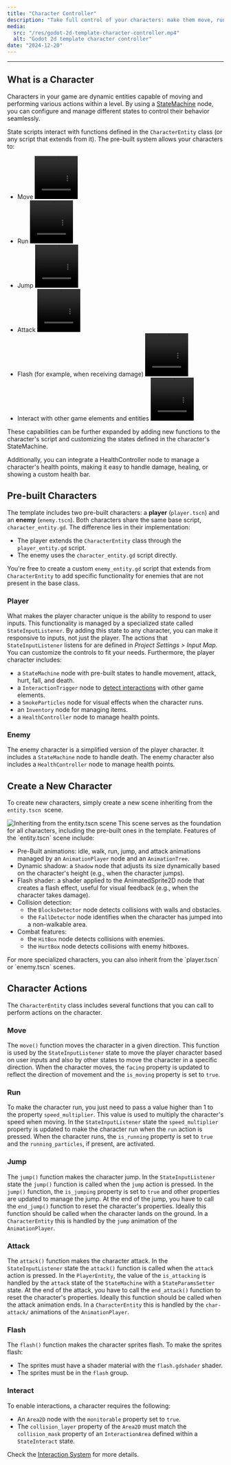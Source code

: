 ```yaml
---
title: "Character Controller"
description: "Take full control of your characters: make them move, run, attack, jump, and flash while managing their states seamlessly."
media:
  src: "/res/godot-2d-template-character-controller.mp4"
  alt: "Godot 2d template character controller"
date: "2024-12-20"
---
```




---

## What is a Character

Characters in your game are dynamic entities capable of moving and performing various actions within a level. By using a [StateMachine](/godot-2d-topdown-template/state-machines) node, you can configure and manage different states to control their behavior seamlessly.

State scripts interact with functions defined in the `CharacterEntity` class (or any script that extends from it).
The pre-built system allows your characters to:

- Move
  <Video src={char_walk} class="my-0 object-none" width="100" height="100" />
- Run
  <Video src={char_run} class="my-0 object-none" width="100" height="100" />
- Jump
  <Video src={char_jump} class="my-0 object-none" width="100" height="100" />
- Attack
  <Video src={char_attack} class="my-0 object-none" width="100" height="100" />
- Flash (for example, when receiving damage)
  <Video src={char_flash} class="my-0 object-none" width="100" height="100" />
- Interact with other game elements and entities
  <Video
    src={char_interact}
    class="my-0 object-none"
    width="100"
    height="100"
  />

These capabilities can be further expanded by adding new functions to the character's script and customizing the states defined in the character's StateMachine.

Additionally, you can integrate a HealthController node to manage a character's health points, making it easy to handle damage, healing, or showing a custom health bar.

## Pre-built Characters

The template includes two pre-built characters: a **player** (`player.tscn`) and an **enemy** (`enemy.tscn`).
Both characters share the same base script, `character_entity.gd`. The difference lies in their implementation:

- The player extends the `CharacterEntity` class through the `player_entity.gd` script.
- The enemy uses the `character_entity.gd` script directly.

You're free to create a custom `enemy_entity.gd` script that extends from `CharacterEntity` to add specific functionality for enemies that are not present in the base class.

### Player

What makes the player character unique is the ability to respond to user inputs.
This functionality is managed by a specialized state called `StateInputListener`.
By adding this state to any character, you can make it responsive to inputs, not just the player.
The actions that `StateInputListener` listens for are defined in _Project Settings > Input Map_.
You can customize the controls to fit your needs.
Furthermore, the player character includes:

- a `StateMachine` node with pre-built states to handle movement, attack, hurt, fall, and death.
- a `InteractionTrigger` node to [detect interactions](/godot-2d-topdown-template/interaction-system) with other game elements.
- a `SmokeParticles` node for visual effects when the character runs.
- an `Inventory` node for managing items.
- a `HealthController` node to manage health points.

### Enemy

The enemy character is a simplified version of the player character.
It includes a `StateMachine` node to handle death.
The enemy character also includes a `HealthController` node to manage health points.

## Create a New Character

To create new characters, simply create a new scene inheriting from the `entity.tscn `scene.

<Image src={new_inherited_scene} alt="Inheriting from the entity.tscn scene" />
This scene serves as the foundation for all characters, including the pre-built
ones in the template. Features of the `entity.tscn` scene include:

- Pre-Built animations: idle, walk, run, jump, and attack animations managed by an `AnimationPlayer` node and an `AnimationTree`.
- Dynamic shadow: a `Shadow` node that adjusts its size dynamically based on the character's height (e.g., when the character jumps).
- Flash shader: a shader applied to the AnimatedSprite2D node that creates a flash effect, useful for visual feedback (e.g., when the character takes damage).
- Collision detection:
  - the `BlocksDetector` node detects collisions with walls and obstacles.
  - the `FallDetector` node identifies when the character has jumped into a non-walkable area.
- Combat features:
  - the `HitBox` node detects collisions with enemies.
  - the `HurtBox` node detects collisions with enemy hitboxes.

<Callout type="default">
  For more specialized characters, you can also inherit from the `player.tscn`
  or `enemy.tscn` scenes.
</Callout>

## Character Actions

The `CharacterEntity` class includes several functions that you can call to perform actions on the character.

### Move

The `move()` function moves the character in a given direction.
This function is used by the `StateInputListener` state to move the player character based on user inputs and also by other states to move the character in a specific direction.
When the character moves, the `facing` property is updated to reflect the direction of movement and the `is_moving` property is set to `true`.

### Run

To make the character run, you just need to pass a value higher than 1 to the property `speed_multiplier`.
This value is used to multiply the character's speed when moving.
In the `StateInputListener` state the `speed_multiplier` property is updated to make the character run when the `run` action is pressed.
When the character runs, the `is_running` property is set to `true` and the `running_particles`, if present, are activated.

### Jump

The `jump()` function makes the character jump.
In the `StateInputListener` state the `jump()` function is called when the `jump` action is pressed.
In the `jump()` function, the `is_jumping` property is set to `true` and other properties are updated to manage the jump.
At the end of the jump, you have to call the `end_jump()` function to reset the character's properties. Ideally this function should be called when the character lands on the ground.
In a `CharacterEntity` this is handled by the `jump` animation of the `AnimationPlayer`.

### Attack

The `attack()` function makes the character attack.
In the `StateInputListener` state the `attack()` function is called when the `attack` action is pressed.
In the `PlayerEntity`, the value of the `is_attacking` is handled by the `attack` state of the `StateMachine` with a `StateParamsSetter` state.
At the end of the attack, you have to call the `end_attack()` function to reset the character's properties. Ideally this function should be called when the attack animation ends.
In a `CharacterEntity` this is handled by the `char-attack/` animations of the `AnimationPlayer`.

### Flash

The `flash()` function makes the character sprites flash.
To make the sprites flash:

- The sprites must have a shader material with the `flash.gdshader` shader.
- The sprites must be in the `flash` group.

### Interact

To enable interactions, a character requires the following:

- An `Area2D` node with the `monitorable` property set to `true`.
- The `collision_layer` property of the `Area2D` must match the `collision_mask` property of an `InteractionArea` defined within a `StateInteract` state.

Check the [Interaction System](/godot-2d-topdown-template/interaction-system) for more details.

